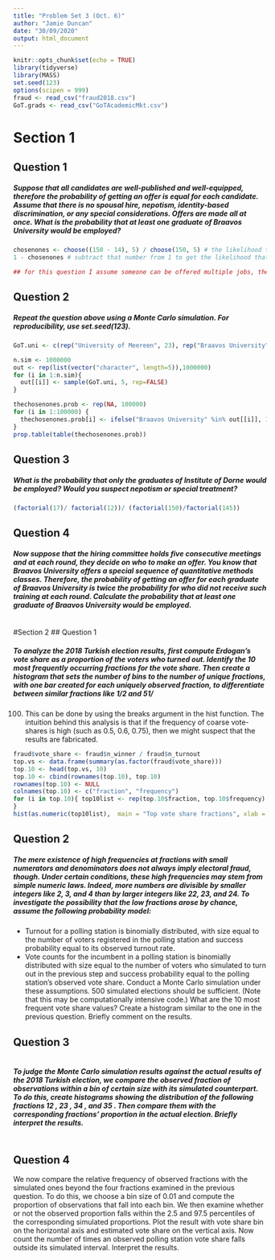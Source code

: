 ```yaml
---
title: "Problem Set 3 (Oct. 6)"
author: "Jamie Duncan"
date: "30/09/2020"
output: html_document
---
```

```r
knitr::opts_chunk$set(echo = TRUE)
library(tidyverse)
library(MASS)
set.seed(123)
options(scipen = 999)
fraud <- read_csv("fraud2018.csv")
GoT.grads <- read_csv("GoTAcademicMkt.csv")
```
# Section 1
## Question 1
##### Suppose that all candidates are well-published and well-equipped, therefore the probability of getting an offer is equal for each candidate. Assume that there is no spousal hire, nepotism, identity-based discrimination, or any special considerations. Offers are made all at once. What is the probability that at least one graduate of Braavos University would be employed?

```r
chosenones <- choose((150 - 14), 5) / choose(150, 5) # the likelihood that a BU grad will *not* be selected is calculated by dividing the total possible combinations without BU grads by the total combinations overall.
1 - chosenones # subtract that number from 1 to get the likelihood that at least 1 BU grad gets a job

## for this question I assume someone can be offered multiple jobs, they just can't take multiple jobs
```

## Question 2
##### Repeat the question above using a Monte Carlo simulation. For reproducibility, use set.seed(123).

```r
GoT.uni <- c(rep("University of Meereen", 23), rep("Braavos University", 14), rep("University of Yunkai", 15), rep("Astapor College", 13), rep("King’s Landing College", 22), rep("Graduate School of Volantis", 14), rep("University of Casterly Rock", 13), rep("Institute of Dorne", 17), rep("University of Iron Islands", 19))

n.sim <- 1000000
out <- rep(list(vector("character", length=5)),1000000)
for (i in 1:n.sim){
  out[[i]] <- sample(GoT.uni, 5, rep=FALSE)
}

thechosenones.prob <- rep(NA, 100000)
for (i in 1:100000) {
  thechosenones.prob[i] <- ifelse("Braavos University" %in% out[[i]], 1, 0)
}
prop.table(table(thechosenones.prob))

```

## Question 3
##### What is the probability that only the graduates of Institute of Dorne would be employed? Would you suspect nepotism or special treatment?

```r
(factorial(17)/ factorial(12))/ (factorial(150)/factorial(145))

```

## Question 4
##### Now suppose that the hiring committee holds five consecutive meetings and at each round, they decide on who to make an offer. You know that Braavos University offers a special sequence of quantitative methods classes. Therefore, the probability of getting an offer for each graduate of Braavos University is twice the probability for who did not receive such training at each round. Calculate the probability that at least one graduate of Braavos University would be employed.



```r


```



#Section 2
## Question 1

##### To analyze the 2018 Turkish election results, first compute Erdogan’s vote share as a proportion of the voters who turned out. Identify the 10 most frequently occurring fractions for the vote share. Then create a histogram that sets the number of bins to the number of unique fractions, with one bar created for each uniquely observed fraction, to differentiate between similar fractions like 1/2 and 51/
100. This can be done by using the breaks argument in the hist function. The intuition behind this analysis is that if the frequency of coarse vote-shares is high (such as 0.5, 0.6, 0.75), then we might suspect that the results are fabricated.

```r
fraud$vote_share <- fraud$n_winner / fraud$n_turnout
top.vs <- data.frame(summary(as.factor(fraud$vote_share)))
top.10 <- head(top.vs, 10)
top.10 <- cbind(rownames(top.10), top.10)
rownames(top.10) <- NULL
colnames(top.10) <- c("fraction", "frequency")
for (i in top.10){ top10list <- rep(top.10$fraction, top.10$frequency)
}
hist(as.numeric(top10list),  main = "Top vote share fractions", xlab = "fraction", ylab = "frequency", xlim = c(0.3, 1), ylim = c(0, 600), breaks = seq(0, 1, by = 0.025                                                                                                            ))

```

## Question 2
##### The mere existence of high frequencies at fractions with small numerators and denominators does not always imply electoral fraud, though. Under certain conditions, these high frequencies may stem from simple numeric laws. Indeed, more numbers are divisible by smaller integers like 2, 3, and 4 than by larger integers like 22, 23, and 24. To investigate the possibility that the low fractions arose by chance, assume the following probability model: 
 - Turnout for a polling station is binomially distributed, with size equal to the number of voters registered in the polling station and success probability equal to its observed turnout rate.
 - Vote counts for the incumbent in a polling station is binomially distributed with size equal to the number of voters who simulated to turn out in the previous step and success probability equal to the polling station’s observed vote share. Conduct a Monte Carlo simulation under these assumptions. 500 simulated elections should be sufficient. (Note that this may be computationally intensive code.) What are the 10 most frequent vote share values? Create a histogram similar to the one in the previous question. Briefly comment on the results.
 
 
 
## Question 3
```r


```
 
##### To judge the Monte Carlo simulation results against the actual results of the 2018 Turkish election, we compare the observed fraction of observations within a bin of certain size with its simulated counterpart. To do this, create histograms showing the distribution of the following fractions 12 , 23 , 34 , and 35 . Then compare them with the corresponding fractions’ proportion in the actual election. Briefly interpret the results.

```r

```

## Question 4
We now compare the relative frequency of observed fractions with the simulated ones beyond the four fractions examined in the previous question. To do this, we choose a bin size of 0.01 and compute the proportion of observations that fall into each bin. We then examine whether or not the observed proportion falls within the 2.5 and 97.5 percentiles of the corresponding simulated proportions. Plot the result with vote share bin on the horizontal axis and estimated vote share on the vertical axis. Now count the number of times an observed polling station vote share falls outside its simulated interval. Interpret the results.


